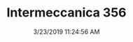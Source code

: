 ---
width: 2000
height: 1333
title: Intermeccanica 356
description: Chrome wheel on an Intermeccanica 356.
date: 3/23/2019 11:24:56 AM
cameraMake: Sony
cameraModel: ILCE-7M3
lens: FE 35mm F2.8 ZA
settingsfStop: f/2.8
settingsISO: ISO 640
settingsShutter: 1/100
settingsFocalLength: 35 mm
---